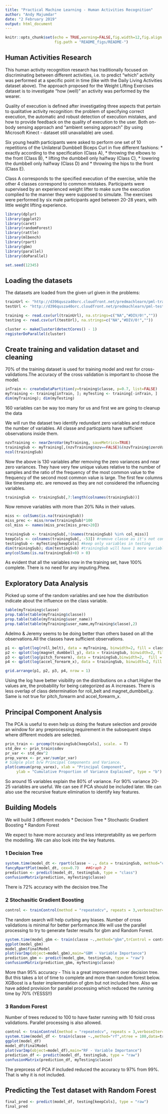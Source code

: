 ---
title: "Practical Machine Learning - Human Activities Recognition"
author: "Andy Majumdar"
date: "2 February 2019"
output: html_document
---
```{r setup}
knitr::opts_chunk$set(echo = TRUE,warning=FALSE,fig.width=12,fig.align = "center",
                      fig.path = "README_figs/README-")
```


## Human Activities Research

This human activity recognition research has traditionally focused on discriminating between different activities, i.e. to predict "which" activity was performed at a specific point in time (like with the Daily Living Activities dataset above). The approach proposed for the Weight Lifting Exercises dataset is to investigate "how (well)" an activity was performed by the wearer. 

Quality of execution is defined after investigating three aspects that pertain to qualitative activity recognition: the problem of specifying correct execution, the automatic and robust detection of execution mistakes, and how to provide feedback on the quality of execution to the user. Both on-body sensing approach and "ambient sensing approach" (by using Microsoft Kinect - dataset still unavailable) are used.

Six young health participants were asked to perform one set of 10 repetitions of the Unilateral Dumbbell Biceps Curl in five different fashions: 
* exactly according to the specification (Class A), 
* throwing the elbows to the front (Class B), 
* lifting the dumbbell only halfway (Class C), 
* lowering the dumbbell only halfway (Class D) and 
* throwing the hips to the front (Class E).

Class A corresponds to the specified execution of the exercise, while the other 4 classes correspond to common mistakes. Participants were supervised by an experienced weight lifter to make sure the execution complied to the manner they were supposed to simulate. The exercises were performed by six male participants aged between 20-28 years, with little weight lifting experience. 


```{r LoadLib, echo=FALSE, results='hide'}

library(dplyr)
library(ggplot2)
library(caret)
library(randomForest)
library(rattle)
library(mlbench)
library(rpart)
library(gbm)
library(parallel)
library(doParallel)

set.seed(12345)
```

## Loading the datasets

The datasets are loaded from the given url given in the problems:

```{r readURL}
trainUrl <- "http://d396qusza40orc.cloudfront.net/predmachlearn/pml-training.csv"
testUrl <- "http://d396qusza40orc.cloudfront.net/predmachlearn/pml-testing.csv"

training <- read.csv(url(trainUrl), na.strings=c("NA","#DIV/0!",""))
testing <- read.csv(url(testUrl), na.strings=c("NA","#DIV/0!",""))

cluster <- makeCluster(detectCores() - 1) 
registerDoParallel(cluster)
```

## Create training and validation dataset and cleaning 

70% of the training dataset is used for training model and rest for cross-validations.The accuracy of the cross validation is important to choose the model.

```{r TestTrainPart}
inTrain <- createDataPartition(y=training$classe, p=0.7, list=FALSE)
myTraining <- training[inTrain, ]; myTesting <- training[-inTrain, ]
dim(myTraining); dim(myTesting)
```
160 variables can be way too many for us and first we are going to cleanup the data

We will run the dataset two identify redundant zero variables and reduce the number of variables. All classe and particpiants have sufficient observations inside them.

```{r}
nzvTraining <- nearZeroVar(myTraining, saveMetrics=TRUE)
trainingSub <- myTraining[,(nzvTraining$nzv==FALSE)&(nzvTraining$zeroVar==FALSE)]
ncol(trainingSub)
```

Now the above is 130 variables after removing the zero variances and near zero variances. They have very few unique values relative to the number of samples and the ratio of the frequency of the most common value to the frequency of the second most common value is large. 
The first few columns like timestamp etc. are removed as they are not considered the influencing variables.
```{r}
trainingSub <- trainingSub[,7:length(colnames(trainingSub))]
```

Now remove variables with more than 20% NAs in their values. 
```{r}
miss <- colSums(is.na(trainingSub))
miss_prec <- miss/nrow(trainingSub)*100
col_miss <- names(miss_prec[miss_prec>20])

trainingSub <- trainingSub[,!(names(trainingSub) %in% col_miss)]
keepCols <- colnames(trainingSub[, -53]) #remove classe as it's not contained in testing
testingSub <- myTesting[keepCols] #keep only variables in testing
dim(trainingSub); dim(testingSub) #trainingSub will have 1 more variable - classe
any(colSums(is.na(trainingSub)>0) > 0)
```

As evident that all the variables now in the training set, have 100% complete. There is no need for any imputing.Phew.

## Exploratory Data Analysis
Picked up some of the random variables and see how the distribution indicate about the influence on the class variable.

```{r echo=FALSE}
table(myTraining$classe) 
prop.table(table(myTraining$classe)) 
prop.table(table(myTraining$user_name)) 
prop.table(table(myTraining$user_name,myTraining$classe),2) 
```
Adelmo & Jeremy seems to be doing better than others based on all the observations.All the classes have sufficient observations.


```{r}
p1 <- qplot(log(roll_belt), data = myTraining, binwidth=2, fill = classe, show.legend = FALSE)
p2 <- qplot(log(magnet_dumbbell_y), data = trainingSub, binwidth=2, fill = classe,show.legend = FALSE)
p3 <- qplot(log(pitch_forearm), data = trainingSub,binwidth=2,  fill = classe,show.legend = FALSE)
p4 <- qplot(log(accel_forearm_x), data = trainingSub, binwidth=2, fill = classe)

grid.arrange(p1, p2, p3, p4, nrow = 1)
```


Using the log have better visibility on the distributions on a chart.Higher the values are, the probability for being categorized as A increases.
There is less overlap of class determination for roll_belt and magnet_dumbbell_y. Same is not true for pitch_forearm and accel_forearm_x.


## Principal Component Analysis

The PCA is useful to even help us doing the feature selection and provide an window for any preprocessing requirement in the subsequent steps where different models are selected.
```{r}
prin_train <- prcomp(trainingSub[keepCols], scale. = T)
std_dev <- prin_train$sdev
pr_var <- std_dev^2
prop_varex <- pr_var/sum(pr_var)
# Simple plot b/w Principal Components and Variance.
plot(cumsum(prop_varex), xlab = "Principal Component", 
     ylab = "Cumulative Proportion of Variance Explained", type = "b")
```

So around 15 variables explain the 80% of variance. For 90% variance 20-25 variables are useful. We can see if PCA should be included later.
We can also use the recursive feature elimination to identify key features.

## Building Models
We will build 3 different models
* Decision Tree
* Stochastic Gradient Boosting
* Random Forest

We expect to have more accuracy and less interpretability as we perform the modelling. We can also look into the key features. 

### 1   Decision Tree
```{r}
system.time(model_dt <- rpart(classe ~ ., data = trainingSub, method="class"))
fancyRpartPlot(model_dt, cex=0.7)   ##Graph 2
prediction <- predict(model_dt, testingSub, type = "class")
confusionMatrix(prediction, myTesting$classe)
```
There is 72% accuracy with the decision tree.The 

### 2   Stochasitic Gradient Boosting
```{r}
control <- trainControl(method = "repeatedcv", repeats = 3,verboseIter=FALSE, number=5, allowParallel = TRUE)
```
The random search will help curbing any biases. Number of cross validations is minimal for better performance.We will use the parallel processing to try to generate faster results for gbm and Random Forest.

```{r}
system.time(model_gbm <- train(classe ~.,method="gbm",trControl = control,data=trainingSub,verbose = FALSE))
ggplot(model_gbm)
model_gbm$finalModel
plot(varImp(object=model_gbm),main="GBM - Variable Importance")
prediction_gbm <- predict(model_gbm, testingSub, type = "raw")
confusionMatrix(prediction_gbm, myTesting$classe)
```

More than 95% accuracy - This is a great improvement over decision tree.
But this takes a lot of time to complete and more than random forest below. XGBoost is a faster implementation of gbm but not included here. Also we have added provision for parallel processing which reduced the running time by 70% (YESSS!!)

### 3   Random Forest
Number of trees reduced to 100 to have faster running with 10 fold cross validations. Parallel processing is also allowed. 
```{r}
control <- trainControl(method = "repeatedcv", repeats = 3,verboseIter=FALSE, number=10,search="random")
system.time(model_df <- train(classe ~.,method="rf",ntree = 100,data=trainingSub,trControl = control,verbose = FALSE,allowParallel = TRUE))
ggplot(model_df)
model_df$finalModel
plot(varImp(object=model_df),main="RF - Variable Importance")
prediction_df <- predict(model_df, testingSub, type = "raw")
confusionMatrix(prediction_df, myTesting$classe)
```

The preprcess of PCA if included reduced the accuracy to 97% from 99%. That is why it is not included.

## Predicting the Test dataset with Random Forest
```{r}
final_pred <- predict(model_df, testing[keepCols], type = "raw")
final_pred
```